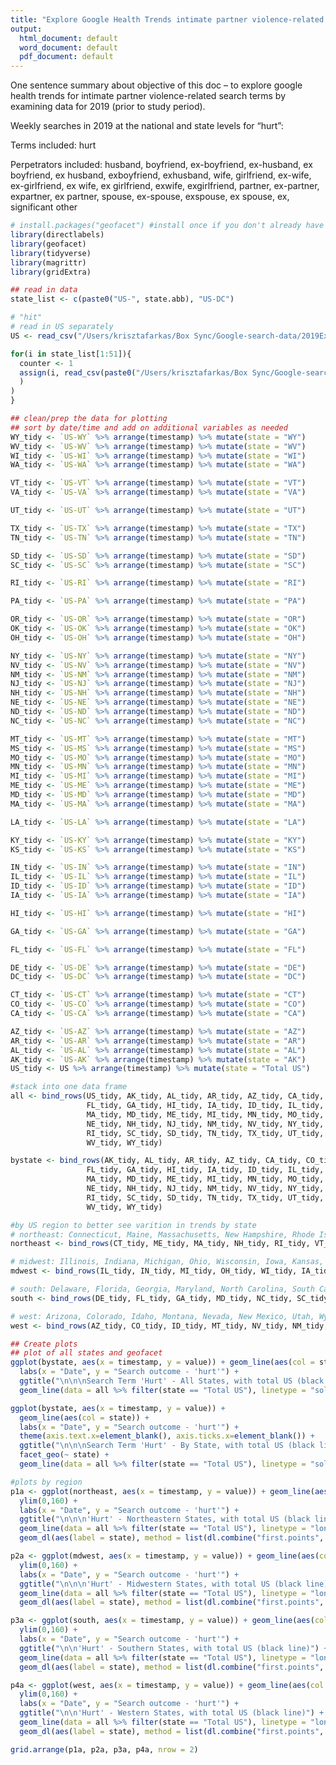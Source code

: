 ```yaml
---
title: "Explore Google Health Trends intimate partner violence-related search term test runs"
output:
  html_document: default
  word_document: default
  pdf_document: default
---
```

One sentence summary about objective of this doc -- to explore google health trends for intimate partner violence-related search terms by examining data for 2019 (prior to study period).

Weekly searches in 2019 at the national and state levels for "hurt":

Terms included: hurt

Perpetrators included: husband, boyfriend, ex-boyfriend, ex-husband, ex boyfriend, ex husband, exboyfriend, exhusband, wife, girlfriend, ex-wife, ex-girlfriend, ex wife, ex girlfriend, exwife, exgirlfriend, partner, ex-partner, expartner, ex partner, spouse, ex-spouse, exspouse, ex spouse, ex, significant other 


```r
# install.packages("geofacet") #install once if you don't already have the package
library(directlabels)
library(geofacet) 
library(tidyverse)
library(magrittr)
library(gridExtra)
```

```r

## read in data
state_list <- c(paste0("US-", state.abb), "US-DC")

# "hit"
# read in US separately
US <- read_csv("/Users/krisztafarkas/Box Sync/Google-search-data/2019ExploratoryData/IPV/IPV-hurt-1/states/US/US-IPV-hurt-1.csv")

for(i in state_list[1:51]){
  counter <- 1
  assign(i, read_csv(paste0("/Users/krisztafarkas/Box Sync/Google-search-data/2019ExploratoryData/IPV/IPV-hurt-1/states/", i, "/", i, "-IPV-hurt-1.csv")
  )
)
}

```

```r
## clean/prep the data for plotting
## sort by date/time and add on additional variables as needed
WY_tidy <- `US-WY` %>% arrange(timestamp) %>% mutate(state = "WY")
WV_tidy <- `US-WV` %>% arrange(timestamp) %>% mutate(state = "WV")
WI_tidy <- `US-WI` %>% arrange(timestamp) %>% mutate(state = "WI")
WA_tidy <- `US-WA` %>% arrange(timestamp) %>% mutate(state = "WA")

VT_tidy <- `US-VT` %>% arrange(timestamp) %>% mutate(state = "VT")
VA_tidy <- `US-VA` %>% arrange(timestamp) %>% mutate(state = "VA")

UT_tidy <- `US-UT` %>% arrange(timestamp) %>% mutate(state = "UT")

TX_tidy <- `US-TX` %>% arrange(timestamp) %>% mutate(state = "TX")
TN_tidy <- `US-TN` %>% arrange(timestamp) %>% mutate(state = "TN")

SD_tidy <- `US-SD` %>% arrange(timestamp) %>% mutate(state = "SD")
SC_tidy <- `US-SC` %>% arrange(timestamp) %>% mutate(state = "SC")

RI_tidy <- `US-RI` %>% arrange(timestamp) %>% mutate(state = "RI")

PA_tidy <- `US-PA` %>% arrange(timestamp) %>% mutate(state = "PA")

OR_tidy <- `US-OR` %>% arrange(timestamp) %>% mutate(state = "OR")
OK_tidy <- `US-OK` %>% arrange(timestamp) %>% mutate(state = "OK")
OH_tidy <- `US-OH` %>% arrange(timestamp) %>% mutate(state = "OH")

NY_tidy <- `US-NY` %>% arrange(timestamp) %>% mutate(state = "NY")
NV_tidy <- `US-NV` %>% arrange(timestamp) %>% mutate(state = "NV")
NM_tidy <- `US-NM` %>% arrange(timestamp) %>% mutate(state = "NM")
NJ_tidy <- `US-NJ` %>% arrange(timestamp) %>% mutate(state = "NJ")
NH_tidy <- `US-NH` %>% arrange(timestamp) %>% mutate(state = "NH")
NE_tidy <- `US-NE` %>% arrange(timestamp) %>% mutate(state = "NE")
ND_tidy <- `US-ND` %>% arrange(timestamp) %>% mutate(state = "ND")
NC_tidy <- `US-NC` %>% arrange(timestamp) %>% mutate(state = "NC")

MT_tidy <- `US-MT` %>% arrange(timestamp) %>% mutate(state = "MT")
MS_tidy <- `US-MS` %>% arrange(timestamp) %>% mutate(state = "MS")
MO_tidy <- `US-MO` %>% arrange(timestamp) %>% mutate(state = "MO")
MN_tidy <- `US-MN` %>% arrange(timestamp) %>% mutate(state = "MN")
MI_tidy <- `US-MI` %>% arrange(timestamp) %>% mutate(state = "MI")
ME_tidy <- `US-ME` %>% arrange(timestamp) %>% mutate(state = "ME")
MD_tidy <- `US-MD` %>% arrange(timestamp) %>% mutate(state = "MD")
MA_tidy <- `US-MA` %>% arrange(timestamp) %>% mutate(state = "MA")

LA_tidy <- `US-LA` %>% arrange(timestamp) %>% mutate(state = "LA")

KY_tidy <- `US-KY` %>% arrange(timestamp) %>% mutate(state = "KY")
KS_tidy <- `US-KS` %>% arrange(timestamp) %>% mutate(state = "KS")

IN_tidy <- `US-IN` %>% arrange(timestamp) %>% mutate(state = "IN")
IL_tidy <- `US-IL` %>% arrange(timestamp) %>% mutate(state = "IL")
ID_tidy <- `US-ID` %>% arrange(timestamp) %>% mutate(state = "ID")
IA_tidy <- `US-IA` %>% arrange(timestamp) %>% mutate(state = "IA")

HI_tidy <- `US-HI` %>% arrange(timestamp) %>% mutate(state = "HI")

GA_tidy <- `US-GA` %>% arrange(timestamp) %>% mutate(state = "GA")

FL_tidy <- `US-FL` %>% arrange(timestamp) %>% mutate(state = "FL")

DE_tidy <- `US-DE` %>% arrange(timestamp) %>% mutate(state = "DE")
DC_tidy <- `US-DC` %>% arrange(timestamp) %>% mutate(state = "DC")

CT_tidy <- `US-CT` %>% arrange(timestamp) %>% mutate(state = "CT")
CO_tidy <- `US-CO` %>% arrange(timestamp) %>% mutate(state = "CO")
CA_tidy <- `US-CA` %>% arrange(timestamp) %>% mutate(state = "CA")

AZ_tidy <- `US-AZ` %>% arrange(timestamp) %>% mutate(state = "AZ")
AR_tidy <- `US-AR` %>% arrange(timestamp) %>% mutate(state = "AR")
AL_tidy <- `US-AL` %>% arrange(timestamp) %>% mutate(state = "AL")
AK_tidy <- `US-AK` %>% arrange(timestamp) %>% mutate(state = "AK")
US_tidy <- US %>% arrange(timestamp) %>% mutate(state = "Total US")

#stack into one data frame 
all <- bind_rows(US_tidy, AK_tidy, AL_tidy, AR_tidy, AZ_tidy, CA_tidy, CO_tidy, CT_tidy, DC_tidy, DE_tidy,
                 FL_tidy, GA_tidy, HI_tidy, IA_tidy, ID_tidy, IL_tidy, IN_tidy, KS_tidy, KY_tidy, LA_tidy,
                 MA_tidy, MD_tidy, ME_tidy, MI_tidy, MN_tidy, MO_tidy, MS_tidy, MT_tidy, NC_tidy, ND_tidy,
                 NE_tidy, NH_tidy, NJ_tidy, NM_tidy, NV_tidy, NY_tidy, OH_tidy, OK_tidy, OR_tidy, PA_tidy,
                 RI_tidy, SC_tidy, SD_tidy, TN_tidy, TX_tidy, UT_tidy, VA_tidy, VT_tidy, WA_tidy, WI_tidy,
                 WV_tidy, WY_tidy)

bystate <- bind_rows(AK_tidy, AL_tidy, AR_tidy, AZ_tidy, CA_tidy, CO_tidy, CT_tidy, DC_tidy, DE_tidy,
                 FL_tidy, GA_tidy, HI_tidy, IA_tidy, ID_tidy, IL_tidy, IN_tidy, KS_tidy, KY_tidy, LA_tidy,
                 MA_tidy, MD_tidy, ME_tidy, MI_tidy, MN_tidy, MO_tidy, MS_tidy, MT_tidy, NC_tidy, ND_tidy,
                 NE_tidy, NH_tidy, NJ_tidy, NM_tidy, NV_tidy, NY_tidy, OH_tidy, OK_tidy, OR_tidy, PA_tidy,
                 RI_tidy, SC_tidy, SD_tidy, TN_tidy, TX_tidy, UT_tidy, VA_tidy, VT_tidy, WA_tidy, WI_tidy,
                 WV_tidy, WY_tidy)

#by US region to better see varition in trends by state
# northeast: Connecticut, Maine, Massachusetts, New Hampshire, Rhode Island, Vermont, New Jersey, New York, Pennsylvania
northeast <- bind_rows(CT_tidy, ME_tidy, MA_tidy, NH_tidy, RI_tidy, VT_tidy, NJ_tidy, NY_tidy, PA_tidy)

# midwest: Illinois, Indiana, Michigan, Ohio, Wisconsin, Iowa, Kansas, Minnesota, Missouri, Nebraska, North Dekota, South Dekota
mdwest <- bind_rows(IL_tidy, IN_tidy, MI_tidy, OH_tidy, WI_tidy, IA_tidy, KS_tidy, MN_tidy, MO_tidy, NE_tidy, ND_tidy, SD_tidy)

# south: Delaware, Florida, Georgia, Maryland, North Carolina, South Carolina, Virginia, DC, West Virginia, Alabama, Kentucky, Mississippi, Tennessee, Arkansas, Louisiana, Oklahoma, Texas
south <- bind_rows(DE_tidy, FL_tidy, GA_tidy, MD_tidy, NC_tidy, SC_tidy, VA_tidy, DC_tidy, WV_tidy, AL_tidy, KY_tidy, MS_tidy, TN_tidy, AR_tidy, LA_tidy, OK_tidy, TX_tidy)

# west: Arizona, Colorado, Idaho, Montana, Nevada, New Mexico, Utah, Wyoming, Alaska, California, Hawaii, Oregon, Washington
west <- bind_rows(AZ_tidy, CO_tidy, ID_tidy, MT_tidy, NV_tidy, NM_tidy, UT_tidy, WY_tidy, AK_tidy, CA_tidy, HI_tidy, OR_tidy, WA_tidy)
```

```r
## Create plots
## plot of all states and geofacet
ggplot(bystate, aes(x = timestamp, y = value)) + geom_line(aes(col = state)) +
  labs(x = "Date", y = "Search outcome - 'hurt'") + 
  ggtitle("\n\n\nSearch Term 'Hurt' - All States, with total US (black line)") + 
  geom_line(data = all %>% filter(state == "Total US"), linetype = "solid")

ggplot(bystate, aes(x = timestamp, y = value)) + 
  geom_line(aes(col = state)) +
  labs(x = "Date", y = "Search outcome - 'hurt'") + 
  theme(axis.text.x=element_blank(), axis.ticks.x=element_blank()) +
  ggtitle("\n\n\nSearch Term 'Hurt' - By State, with total US (black line)") +
  facet_geo(~ state) + 
  geom_line(data = all %>% filter(state == "Total US"), linetype = "solid")

#plots by region
p1a <- ggplot(northeast, aes(x = timestamp, y = value)) + geom_line(aes(col = state)) + 
  ylim(0,160) +
  labs(x = "Date", y = "Search outcome - 'hurt'") + 
  ggtitle("\n\n\n'Hurt' - Northeastern States, with total US (black line)") +
  geom_line(data = all %>% filter(state == "Total US"), linetype = "longdash") +
  geom_dl(aes(label = state), method = list(dl.combine("first.points", "last.points"), cex = 0.8)) 

p2a <- ggplot(mdwest, aes(x = timestamp, y = value)) + geom_line(aes(col = state)) +
  ylim(0,160) +
  labs(x = "Date", y = "Search outcome - 'hurt'") + 
  ggtitle("\n\n\n'Hurt' - Midwestern States, with total US (black line)") +
  geom_line(data = all %>% filter(state == "Total US"), linetype = "longdash") +
  geom_dl(aes(label = state), method = list(dl.combine("first.points", "last.points"), cex = 0.8)) 

p3a <- ggplot(south, aes(x = timestamp, y = value)) + geom_line(aes(col = state)) + 
  ylim(0,160) +
  labs(x = "Date", y = "Search outcome - 'hurt'") + 
  ggtitle("\n\n'Hurt' - Southern States, with total US (black line)") +
  geom_line(data = all %>% filter(state == "Total US"), linetype = "longdash") +
  geom_dl(aes(label = state), method = list(dl.combine("first.points", "last.points"), cex = 0.8)) 

p4a <- ggplot(west, aes(x = timestamp, y = value)) + geom_line(aes(col = state)) + 
  ylim(0,160) +
  labs(x = "Date", y = "Search outcome - 'hurt'") + 
  ggtitle("\n\n'Hurt' - Western States, with total US (black line)") + 
  geom_line(data = all %>% filter(state == "Total US"), linetype = "longdash") +
  geom_dl(aes(label = state), method = list(dl.combine("first.points", "last.points"), cex = 0.8)) 

grid.arrange(p1a, p2a, p3a, p4a, nrow = 2)

```

